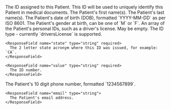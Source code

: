 <ResponseField name="id" type="string" required>
  The ID assigned to this Patient. This ID will be used to uniquely identify this Patient in medical
  documents.
</ResponseField>

<ResponseField name="firstName" type="string[]" required>
  The Patient's first name(s).
</ResponseField>

<ResponseField name="lastName" type="string[]" required>
  The Patient's last name(s).
</ResponseField>

<ResponseField name="dob" type="string" required>
  The Patient's date of birth (DOB), formatted `YYYY-MM-DD` as per ISO 8601.
</ResponseField>

<ResponseField name="genderAtBirth" type="string" required>
  The Patient's gender at birth, can be one of `M` or `F`.
</ResponseField>

<ResponseField name="personalIdentifiers" type="PersonalIdentifier[]" optional>
  An array of the Patient's personal IDs, such as a driver's license. May be empty.

  <Expandable title="PersonalIdentifier properties">
    <ResponseField name="type" type="string" required>
      The ID type - currently `driversLicense` is supported.
    </ResponseField>

    <ResponseField name="state" type="string" required>
      The 2 letter state acronym where this ID was issued, for example: `CA`.
    </ResponseField>

    <ResponseField name="value" type="string" required>
      The ID number.
    </ResponseField>

  </Expandable>
</ResponseField>

<ResponseField name="address" type="Address[]" required>
  <Snippet file="address.mdx" />
</ResponseField>

<ResponseField name="contact" type="Contact[]">
  <Expandable title="properties">
    <ResponseField name="phone" type="string">
      The Patient's 10 digit phone number, formatted `1234567899`.
    </ResponseField>

    <ResponseField name="email" type="string">
      The Patient's email address.
    </ResponseField>

  </Expandable>
</ResponseField>
